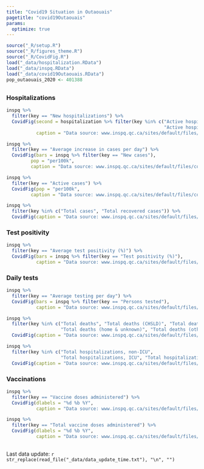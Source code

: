 ```yaml
---
title: "Covid19 Situation in Outaouais"
pagetitle: "covid19Outaouais"
params: 
  optimize: true
---
```


```r
source("_R/setup.R")
source("_R/figures_theme.R")
source("_R/CovidFig.R")
load("_data/hospitalization.RData")
load("_data/inspq.RData")
load("_data/covid19Outaouais.RData")
pop_outaouais_2020 <- 401388
```

## {.tabset .tabset-fade .tabset-pills}

### Hospitalizations
```r
inspq %>% 
  filter(key == "New hospitalizations") %>%
  CovidFig(second = hospitalization %>% filter(key %in% c("Active hospitalizations, non-ICU", 
                                                          "Active hospitalizations, ICU")), 
           caption = "Data source: www.inspq.qc.ca/sites/default/files/covid/donnees/covid19-hist.csv &\n www.donneesquebec.ca/recherche/dataset/covid-19-portrait-quotidien-des-hospitalisations")
```

<!-- ### New cases -->
```r
inspq %>% 
  filter(key == "Average increase in cases per day") %>%
  CovidFig(bars = inspq %>% filter(key == "New cases"),
         pop = "per100k",
         caption = "Data source: www.inspq.qc.ca/sites/default/files/covid/donnees/covid19-hist.csv")
```

<!-- ### Active cases -->
```r
inspq %>% 
  filter(key == "Active cases") %>%
  CovidFig(pop = "per100k",
         caption = "Data source: www.inspq.qc.ca/sites/default/files/covid/donnees/covid19-hist.csv")
```

<!-- ### Cumulative cases -->
```r
inspq %>% 
  filter(key %in% c("Total cases", "Total recovered cases")) %>%
  CovidFig(caption = "Data source: www.inspq.qc.ca/sites/default/files/covid/donnees/covid19-hist.csv")
```

### Test positivity
```r
inspq %>% 
  filter(key == "Average test positivity (%)") %>%
  CovidFig(bars = inspq %>% filter(key == "Test positivity (%)"),
           caption = "Data source: www.inspq.qc.ca/sites/default/files/covid/donnees/covid19-hist.csv")
```

### Daily tests
```r
inspq %>% 
  filter(key == "Average testing per day") %>%
  CovidFig(bars = inspq %>% filter(key == "Persons tested"),
           caption = "Data source: www.inspq.qc.ca/sites/default/files/covid/donnees/covid19-hist.csv")
```

<!-- ### Deaths -->
```r
inspq %>% 
  filter(key %in% c("Total deaths", "Total deaths (CHSLD)", "Total deaths (RPA)", 
                    "Total deaths (home & unknown)", "Total deaths (other)")) %>%
  CovidFig(caption = "Data source: www.inspq.qc.ca/sites/default/files/covid/donnees/covid19-hist.csv")
```

<!-- ### Total hospitalizations -->
```r
inspq %>% 
  filter(key %in% c("Total hospitalizations, non-ICU", 
                    "Total hospitalizations, ICU", "Total hospitalizations")) %>%
  CovidFig(caption = "Data source: www.inspq.qc.ca/sites/default/files/covid/donnees/covid19-hist.csv")
```

### Vaccinations
```r
inspq %>% 
  filter(key == "Vaccine doses administered") %>%
  CovidFig(dlabels = "%d %b %Y",
           caption = "Data source: www.inspq.qc.ca/sites/default/files/covid/donnees/covid19-hist.csv")
```

<!-- ### Total vaccinations -->
```r
inspq %>% 
  filter(key == "Total vaccine doses administered") %>%
  CovidFig(dlabels = "%d %b %Y",
           caption = "Data source: www.inspq.qc.ca/sites/default/files/covid/donnees/covid19-hist.csv")
```

##

Last data update: `r str_replace(read_file("_data/data_update_time.txt"), "\n", "")`
